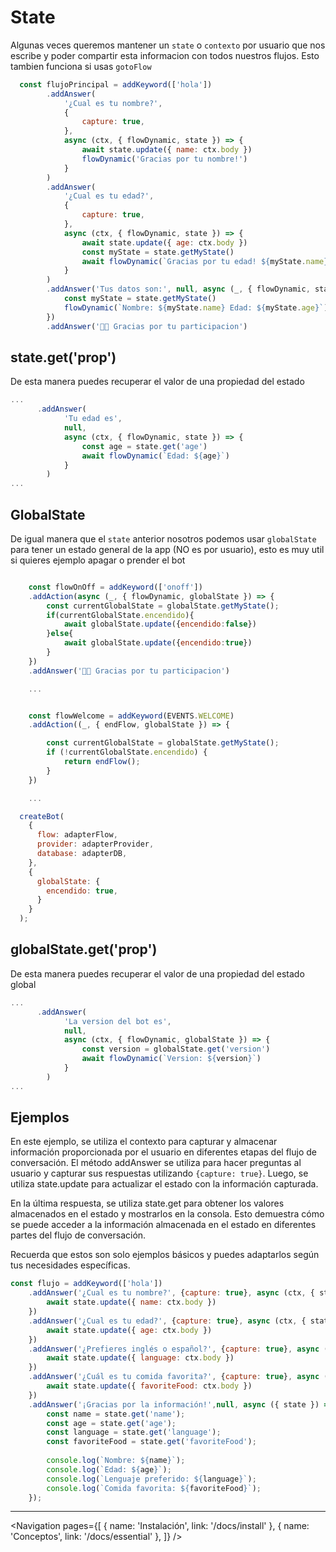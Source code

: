 
# State

Algunas veces queremos mantener un `state` o `contexto` por usuario que nos escribe y poder compartir esta informacion con todos nuestros flujos.
Esto tambien funciona si usas `gotoFlow`


```js
  const flujoPrincipal = addKeyword(['hola'])
        .addAnswer(
            '¿Cual es tu nombre?',
            {
                capture: true,
            },
            async (ctx, { flowDynamic, state }) => {
                await state.update({ name: ctx.body })
                flowDynamic('Gracias por tu nombre!')
            }
        )
        .addAnswer(
            '¿Cual es tu edad?',
            {
                capture: true,
            },
            async (ctx, { flowDynamic, state }) => {
                await state.update({ age: ctx.body })
                const myState = state.getMyState()
                await flowDynamic(`Gracias por tu edad! ${myState.name}`)
            }
        )
        .addAnswer('Tus datos son:', null, async (_, { flowDynamic, state }) => {
            const myState = state.getMyState()
            flowDynamic(`Nombre: ${myState.name} Edad: ${myState.age}`)
        })
        .addAnswer('🤖🤖 Gracias por tu participacion')

```

## state.get('prop')

De esta manera puedes recuperar el valor de una propiedad del estado

```js
...
      .addAnswer(
            'Tu edad es',
            null,
            async (ctx, { flowDynamic, state }) => {
                const age = state.get('age')
                await flowDynamic(`Edad: ${age}`)
            }
        )
...
```

## GlobalState

De igual manera que el `state` anterior nosotros podemos usar `globalState` para tener un estado general de la app (NO es por usuario), esto es muy util si quieres ejemplo apagar o prender el bot


```js

    const flowOnOff = addKeyword(['onoff'])
    .addAction(async (_, { flowDynamic, globalState }) => {
        const currentGlobalState = globalState.getMyState();
        if(currentGlobalState.encendido){
            await globalState.update({encendido:false})
        }else{
            await globalState.update({encendido:true})
        }
    })
    .addAnswer('🤖🤖 Gracias por tu participacion')

    ...


    const flowWelcome = addKeyword(EVENTS.WELCOME)
    .addAction((_, { endFlow, globalState }) => {

        const currentGlobalState = globalState.getMyState();
        if (!currentGlobalState.encendido) {
            return endFlow();
        }
    })

    ...

  createBot(
    {
      flow: adapterFlow,
      provider: adapterProvider,
      database: adapterDB,
    },
    {
      globalState: {
        encendido: true,
      }
    }
  );

```

## globalState.get('prop')

De esta manera puedes recuperar el valor de una propiedad del estado global

```js
...
      .addAnswer(
            'La version del bot es',
            null,
            async (ctx, { flowDynamic, globalState }) => {
                const version = globalState.get('version')
                await flowDynamic(`Version: ${version}`)
            }
        )
...
```

## Ejemplos

En este ejemplo, se utiliza el contexto para capturar y almacenar información proporcionada por el usuario en diferentes etapas del flujo de conversación. El método addAnswer se utiliza para hacer preguntas al usuario y capturar sus respuestas utilizando `{capture: true}`. Luego, se utiliza state.update para actualizar el estado con la información capturada.

En la última respuesta, se utiliza state.get para obtener los valores almacenados en el estado y mostrarlos en la consola. Esto demuestra cómo se puede acceder a la información almacenada en el estado en diferentes partes del flujo de conversación.

Recuerda que estos son solo ejemplos básicos y puedes adaptarlos según tus necesidades específicas.

```js
const flujo = addKeyword(['hola'])
    .addAnswer('¿Cual es tu nombre?', {capture: true}, async (ctx, { state }) => {
        await state.update({ name: ctx.body }) 
    })
    .addAnswer('¿Cual es tu edad?', {capture: true}, async (ctx, { state }) => {
        await state.update({ age: ctx.body })  
    })
    .addAnswer('¿Prefieres inglés o español?', {capture: true}, async (ctx, { state }) => {
        await state.update({ language: ctx.body }) 
    })
    .addAnswer('¿Cuál es tu comida favorita?', {capture: true}, async (ctx, { state }) => {
        await state.update({ favoriteFood: ctx.body }) 
    })
    .addAnswer('¡Gracias por la información!',null, async ({ state }) => {
        const name = state.get('name');
        const age = state.get('age');
        const language = state.get('language');
        const favoriteFood = state.get('favoriteFood');
        
        console.log(`Nombre: ${name}`);
        console.log(`Edad: ${age}`);
        console.log(`Lenguaje preferido: ${language}`);
        console.log(`Comida favorita: ${favoriteFood}`);
    });
```

---

<Navigation
    pages={[
        { name: 'Instalación', link: '/docs/install' },
        { name: 'Conceptos', link: '/docs/essential' },
    ]}
/>
